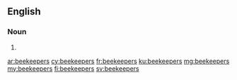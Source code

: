 ==English==

===Noun===
{{head|en|noun plural form}}

# {{plural of|beekeeper|lang=en}}

[[ar:beekeepers]]
[[cy:beekeepers]]
[[fr:beekeepers]]
[[ku:beekeepers]]
[[mg:beekeepers]]
[[my:beekeepers]]
[[fi:beekeepers]]
[[sv:beekeepers]]